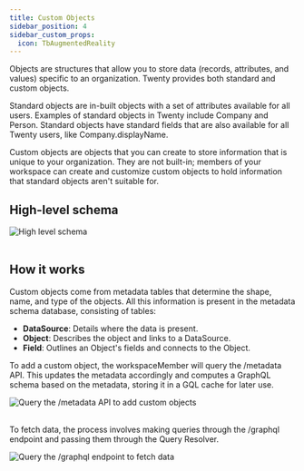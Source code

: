 ---
title: Custom Objects
sidebar_position: 4
sidebar_custom_props:
  icon: TbAugmentedReality
---

Objects are structures that allow you to store data (records, attributes, and values) specific to an organization. Twenty provides both standard and custom objects.

Standard objects are in-built objects with a set of attributes available for all users. Examples of standard objects in Twenty include Company and Person. Standard objects have standard fields that are also available for all Twenty users, like Company.displayName.

Custom objects are objects that you can create to store information that is unique to your organization. They are not built-in; members of your workspace can create and customize custom objects to hold information that standard objects aren't suitable for. 


## High-level schema 

<div style={{textAlign: 'center'}}>
    <img src="/img/contributor/custom-object-schema.jpeg" alt="High level schema" />
</div>

<br/>

## How it works

Custom objects come from metadata tables that determine the shape, name, and type of the objects. All this information is present in the metadata schema database, consisting of tables:

- **DataSource**: Details where the data is present.
- **Object**: Describes the object and links to a DataSource.
- **Field**: Outlines an Object's fields and connects to the Object.

To add a custom object, the workspaceMember will query the /metadata API. This updates the metadata accordingly and computes a GraphQL schema based on the metadata, storing it in a GQL cache for later use.
<div style={{textAlign: 'center'}}>
    <img src="/img/contributor/add-custom-objects.jpeg" alt="Query the /metadata API to add custom objects" />
</div>

<br/>

To fetch data, the process involves making queries through the /graphql endpoint and passing them through the Query Resolver.
<div style={{textAlign: 'center'}}>
    <img src="/img/contributor/custom-objects-schema.png" alt="Query the /graphql endpoint to fetch data" />
</div>
